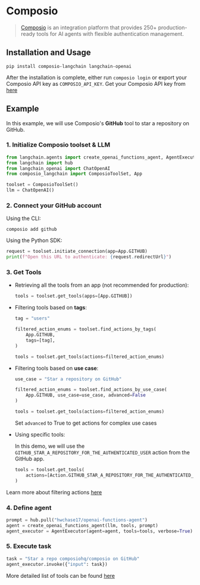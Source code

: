 # Composio

>[Composio](https://composio.dev) is an integration platform that provides 250+ 
>production-ready tools for AI agents with flexible authentication management.

## Installation and Usage

```shell
pip install composio-langchain langchain-openai
```
After the installation is complete, either run `composio login` or export your Composio API key as `COMPOSIO_API_KEY`. Get your Composio API key from [here](https://app.composio.dev)


## Example

In this example, we will use Composio's **GitHub** tool to star a repository on GitHub.

### 1. Initialize Composio toolset & LLM

```python 
from langchain.agents import create_openai_functions_agent, AgentExecutor
from langchain import hub
from langchain_openai import ChatOpenAI
from composio_langchain import ComposioToolSet, App

toolset = ComposioToolSet()
llm = ChatOpenAI()
```

### 2. Connect your GitHub account

Using the CLI:
```shell
composio add github
```

Using the Python SDK:
```python
request = toolset.initiate_connection(app=App.GITHUB)
print(f"Open this URL to authenticate: {request.redirectUrl}")
```

### 3. Get Tools

- Retrieving all the tools from an app (not recommended for production):
    ```python
    tools = toolset.get_tools(apps=[App.GITHUB])
    ```

- Filtering tools based on **tags**:
    ```python
    tag = "users"

    filtered_action_enums = toolset.find_actions_by_tags(
        App.GITHUB,
        tags=[tag], 
    )

    tools = toolset.get_tools(actions=filtered_action_enums)
    ```

- Filtering tools based on **use case**:
    ```python
    use_case = "Star a repository on GitHub"

    filtered_action_enums = toolset.find_actions_by_use_case(
        App.GITHUB, use_case=use_case, advanced=False
    )

    tools = toolset.get_tools(actions=filtered_action_enums)
    ```

    Set `advanced` to True to get actions for complex use cases

- Using specific tools:

    In this demo, we will use the `GITHUB_STAR_A_REPOSITORY_FOR_THE_AUTHENTICATED_USER` action from the GitHub app.
    ```python
    tools = toolset.get_tools(
        actions=[Action.GITHUB_STAR_A_REPOSITORY_FOR_THE_AUTHENTICATED_USER]
    )
    ```
Learn more about filtering actions [here](https://docs.composio.dev/patterns/tools/use-tools/use-specific-actions)

### 4. Define agent

```python
prompt = hub.pull("hwchase17/openai-functions-agent")
agent = create_openai_functions_agent(llm, tools, prompt)
agent_executor = AgentExecutor(agent=agent, tools=tools, verbose=True)
```

### 5. Execute task

```python
task = "Star a repo composiohq/composio on GitHub"
agent_executor.invoke({"input": task})
```

More detailed list of tools can be found [here](https://app.composio.dev)